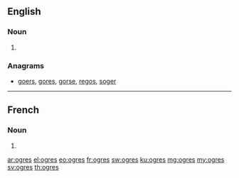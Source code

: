 ==English==

===Noun===
{{head|en|noun plural form}}

# {{plural of|ogre|lang=en}}

===Anagrams===
* [[goers#English|goers]], [[gores#English|gores]], [[gorse#English|gorse]], [[regos#English|regos]], [[soger#English|soger]]
----
==French==

===Noun===
{{head|fr|noun plural form|g=m}}

# {{plural of|ogre|lang=fr}}

[[ar:ogres]]
[[el:ogres]]
[[eo:ogres]]
[[fr:ogres]]
[[sw:ogres]]
[[ku:ogres]]
[[mg:ogres]]
[[my:ogres]]
[[sv:ogres]]
[[th:ogres]]